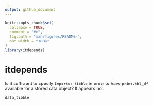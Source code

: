 ```yaml
---
output: github_document
---
```


<!-- README.md is generated from README.Rmd. Please edit that file -->

```r
knitr::opts_chunk$set(
  collapse = TRUE,
  comment = "#>",
  fig.path = "man/figures/README-",
  out.width = "100%"
)
library(itdepends)
```
# itdepends

Is it sufficient to specify `Imports: tibble` in order to have `print.tbl_df` available for a stored data object? It appears not.

```r
data_tibble
```

